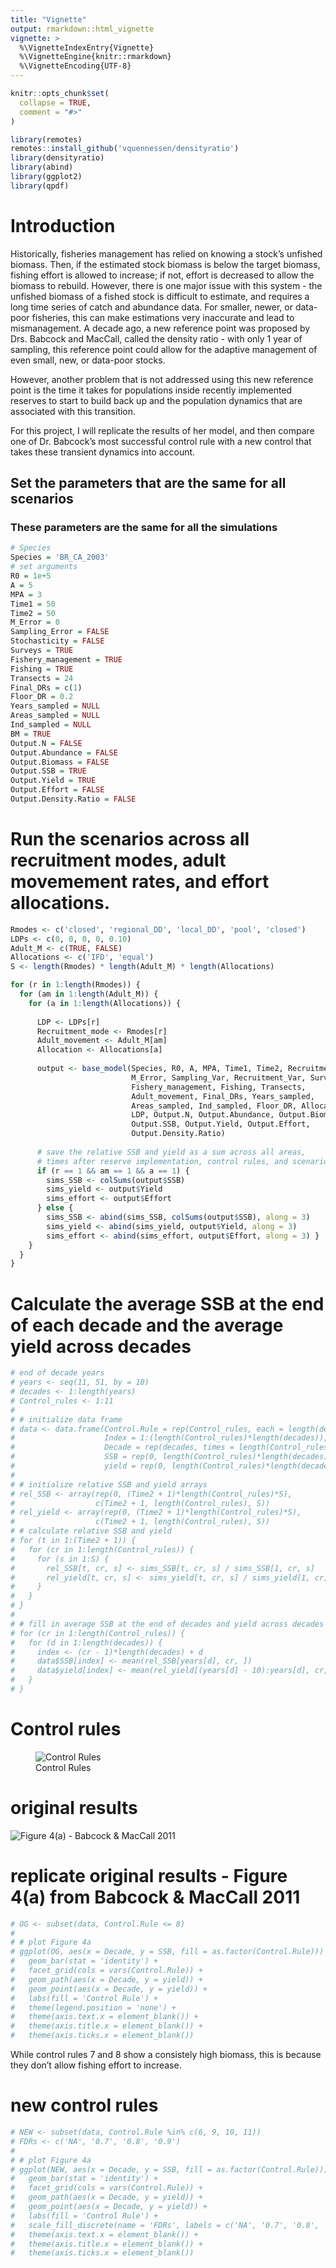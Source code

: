 ```yaml
---
title: "Vignette"
output: rmarkdown::html_vignette
vignette: >
  %\VignetteIndexEntry{Vignette}
  %\VignetteEngine{knitr::rmarkdown}
  %\VignetteEncoding{UTF-8}
---
```


```r
knitr::opts_chunk$set(
  collapse = TRUE,
  comment = "#>"
)
```

```r
library(remotes)
remotes::install_github('vquennessen/densityratio')
library(densityratio)
library(abind)
library(ggplot2)
library(qpdf)
```

# Introduction

Historically, fisheries management has relied on knowing a stock's unfished biomass. Then, if the estimated stock biomass is below the target biomass, fishing effort is allowed to increase; if not, effort is decreased to allow the biomass to rebuild. However, there is one major issue with this system - the unfished biomass of a fished stock is difficult to estimate, and requires a long time series of catch and abundance data. For smaller, newer, or data-poor fisheries, this can make estimations very inaccurate and lead to mismanagement. A decade ago, a new reference point was proposed by Drs. Babcock and MacCall, called the density ratio - with only 1 year of sampling, this reference point could allow for the adaptive management of even small, new, or data-poor stocks. 

However, another problem that is not addressed using this new reference point is the time it takes for populations inside recently implemented reserves to start to build back up and the population dynamics that are associated with this transition. 

For this project, I will replicate the results of her model, and then compare one of Dr. Babcock's most successful control rule with a new control that takes these transient dynamics into account. 

## Set the parameters that are the same for all scenarios

### These parameters are the same for all the simulations
```r
# Species
Species = 'BR_CA_2003'
# set arguments
R0 = 1e+5
A = 5
MPA = 3
Time1 = 50
Time2 = 50
M_Error = 0
Sampling_Error = FALSE
Stochasticity = FALSE
Surveys = TRUE
Fishery_management = TRUE
Fishing = TRUE
Transects = 24
Final_DRs = c(1)
Floor_DR = 0.2
Years_sampled = NULL
Areas_sampled = NULL
Ind_sampled = NULL
BM = TRUE
Output.N = FALSE
Output.Abundance = FALSE
Output.Biomass = FALSE
Output.SSB = TRUE
Output.Yield = TRUE
Output.Effort = FALSE
Output.Density.Ratio = FALSE
```

\newpage

# Run the scenarios across all recruitment modes, adult movemement rates, and effort allocations. 
```r
Rmodes <- c('closed', 'regional_DD', 'local_DD', 'pool', 'closed')
LDPs <- c(0, 0, 0, 0, 0.10)
Adult_M <- c(TRUE, FALSE)
Allocations <- c('IFD', 'equal')
S <- length(Rmodes) * length(Adult_M) * length(Allocations)

for (r in 1:length(Rmodes)) {
  for (am in 1:length(Adult_M)) {
    for (a in 1:length(Allocations)) {
      
      LDP <- LDPs[r]
      Recruitment_mode <- Rmodes[r]
      Adult_movement <- Adult_M[am]
      Allocation <- Allocations[a]
      
      output <- base_model(Species, R0, A, MPA, Time1, Time2, Recruitment_mode, 
                           M_Error, Sampling_Var, Recruitment_Var, Surveys, 
                           Fishery_management, Fishing, Transects, 
                           Adult_movement, Final_DRs, Years_sampled, 
                           Areas_sampled, Ind_sampled, Floor_DR, Allocation, BM, 
                           LDP, Output.N, Output.Abundance, Output.Biomass, 
                           Output.SSB, Output.Yield, Output.Effort, 
                           Output.Density.Ratio)
      
      # save the relative SSB and yield as a sum across all areas,
      # times after reserve implementation, control rules, and scenarios
      if (r == 1 && am == 1 && a == 1) {
        sims_SSB <- colSums(output$SSB)
        sims_yield <- output$Yield
        sims_effort <- output$Effort
      } else {
        sims_SSB <- abind(sims_SSB, colSums(output$SSB), along = 3)
        sims_yield <- abind(sims_yield, output$Yield, along = 3)
        sims_effort <- abind(sims_effort, output$Effort, along = 3) }
    }
  }
}
```

\newpage

# Calculate the average SSB at the end of each decade and the average yield across decades
```r
# end of decade years
# years <- seq(11, 51, by = 10)
# decades <- 1:length(years)
# Control_rules <- 1:11
# 
# # initialize data frame
# data <- data.frame(Control.Rule = rep(Control_rules, each = length(decades)),
#                    Index = 1:(length(Control_rules)*length(decades)),
#                    Decade = rep(decades, times = length(Control_rules)),
#                    SSB = rep(0, length(Control_rules)*length(decades)), 
#                    yield = rep(0, length(Control_rules)*length(decades)))
# 
# # initialize relative SSB and yield arrays
# rel_SSB <- array(rep(0, (Time2 + 1)*length(Control_rules)*S),
#                  c(Time2 + 1, length(Control_rules), S))
# rel_yield <- array(rep(0, (Time2 + 1)*length(Control_rules)*S),
#                  c(Time2 + 1, length(Control_rules), S))
# # calculate relative SSB and yield
# for (t in 1:(Time2 + 1)) {
#   for (cr in 1:length(Control_rules)) {
#     for (s in 1:S) {
#       rel_SSB[t, cr, s] <- sims_SSB[t, cr, s] / sims_SSB[1, cr, s]
#       rel_yield[t, cr, s] <- sims_yield[t, cr, s] / sims_yield[1, cr, s]
#     }
#   }
# }
# 
# # fill in average SSB at the end of decades and yield across decades
# for (cr in 1:length(Control_rules)) {
#   for (d in 1:length(decades)) {
#     index <- (cr - 1)*length(decades) + d
#     data$SSB[index] <- mean(rel_SSB[years[d], cr, ])
#     data$yield[index] <- mean(rel_yield[(years[d] - 10):years[d], cr, ])
#   }
# }
```

\newpage

# Control rules
![Control Rules](control_rules.PNG)

# original results
![Figure 4(a) - Babcock & MacCall 2011](fig4a.PNG)
\newpage

# replicate original results - Figure 4(a) from Babcock & MacCall 2011
```r
# OG <- subset(data, Control.Rule <= 8)
# 
# # plot Figure 4a
# ggplot(OG, aes(x = Decade, y = SSB, fill = as.factor(Control.Rule))) + 
#   geom_bar(stat = 'identity') +
#   facet_grid(cols = vars(Control.Rule)) +
#   geom_path(aes(x = Decade, y = yield)) +
#   geom_point(aes(x = Decade, y = yield)) +
#   labs(fill = 'Control Rule') + 
#   theme(legend.position = 'none') +
#   theme(axis.text.x = element_blank()) + 
#   theme(axis.title.x = element_blank()) + 
#   theme(axis.ticks.x = element_blank())
```
While control rules 7 and 8 show a consistely high biomass, this is because they don't allow fishing effort to increase. 

\newpage

# new control rules
```r
# NEW <- subset(data, Control.Rule %in% c(6, 9, 10, 11))
# FDRs <- c('NA', '0.7', '0.8', '0.9')
# 
# # plot Figure 4a
# ggplot(NEW, aes(x = Decade, y = SSB, fill = as.factor(Control.Rule))) + 
#   geom_bar(stat = 'identity') +
#   facet_grid(cols = vars(Control.Rule)) +
#   geom_path(aes(x = Decade, y = yield)) +
#   geom_point(aes(x = Decade, y = yield)) +
#   labs(fill = 'Control Rule') + 
#   scale_fill_discrete(name = 'FDRs', labels = c('NA', '0.7', '0.8', '0.9')) +
#   theme(axis.text.x = element_blank()) + 
#   theme(axis.title.x = element_blank()) + 
#   theme(axis.ticks.x = element_blank()) 
```
